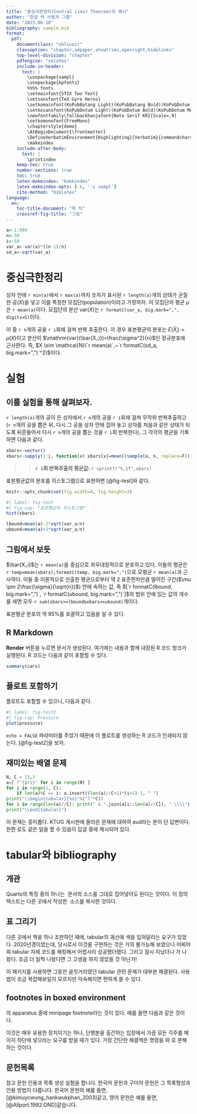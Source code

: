 ```yaml
---
title: "중심극한정리(Central Limit Theorem)의 예시"
author: "한글 텍 사용자 그룹"
date: "2023-08-10"
bibliography: sample.bib
format: 
  pdf:
    documentclass: "oblivoir"
    classoption: "chapter,a4paper,showtrims,openright,hidelinks"
    top-level-division: "chapter"
    pdfengine: "xelatex"
    include-in-header: 
      text: |
        \usepackage{sampl}
        \usepackage{kpfonts}        
        %%%% fonts
        \setmainfont{STIX Two Text}
        \setsansfont{TeX Gyre Heros}
        \setkomainfont(KoPubBatang Light)(KoPubBatang Bold)(KoPubDotum Light)[Scale=MatchUppercase]
        \setkosansfont(KoPubDotum Light)(KoPubDotum Bold)(KoPubDotum Medium)[Scale=MatchUppercase]
        \newfontfamily\fallbackhanjafont{Noto Serif KR}[Scale=.9]
        \setkomonofont{FreeMono}        
        \chapterstyle{demo}
        \AtBeginDocument{\frontmatter}
        \DefineVerbatimEnvironment{Highlighting}{Verbatim}{commandchars=\\\{\},baselinestretch=1.1}
        \makeindex
    include-after-body: 
      text: |
        \printindex
    keep-tex: true
    number-sections: true
    toc: true
    latex-makeindex: "komkindex"
    latex-makeindex-opts: [-k, '-s sampl']
    cite-method: "biblatex"
language:
  en:
    toc-title-document: "목 차"
    crossref-fig-title: "그림"
---
```


```r
a<-1:999
n<-30
i<-50
var_a<-var(a)*((n-1)/n)
sd_a<-sqrt(var_a)
```

```{=tex}
\mainmatter
\pagestyle{demo}
```
# 중심극한정리

상자 안에 `r min(a)`에서 `r max(a)`까지 숫자가 표시된 `r length(a)`개의 상태가 균질한 공($X$)을 넣고 이를 특정한 모집단(population)이라고 가정하자.\index{모집단}\index{상자} 이 모집단의 평균 $\mu$은 `r mean(a)`이다.\index{평균} 모집단의 분산 $\mathrm{var}(X)$는 `r formatC(var_a, big.mark=",", digits=5)`이다.\index{분산}

이 중 `r n`개의 공을 `r i`회에 걸쳐 반복 추출한다.\index{반복 추출} 이 경우 표본평균의 분포는 $E(\bar{X}_i)=\mu(X)$이고 분산이 $\mathrm{var}(\bar{X_i})=\frac{\sigma^2}{n}$인 정규분포에 근사한다. 즉, $X \sim \mathcal{N}(`r mean(a)`,~`r formatC(sd_a, big.mark=",")`^2)$이다.\index{근사}

# 실험

## 이를 실험을 통해 살펴보자.

`r length(a)`개의 공이 든 상자에서 `r n`개의 공을 `r i`회에 걸쳐 무작위 반복추출하고(`r n`개의 공을 뽑은 뒤, 다시 그 공을 상자 안에 집어 놓고 상자를 처음과 같은 상태가 되도록 뒤흔들어서 다시 `r n`개의 공을 뽑는 것을 `r i`회 반복한다), 그 각각의 평균을 기록하면 다음과 같다.\index{실험}\index{반복}

```r
xbars<-vector()
xbars<-sapply(1:i, function(x) xbars[x]=mean((sample(a, n, replace=F))))
```

> > **`r i`회 반복추출의 평균값:** `r sprintf("%.1f",xbars)`

표본평균값의 분포를 히스토그램으로 표현하면 [@fig-test]와 같다.\sidepar{\sffamily\small여기서 자동조사가 잘 구현되는지 확인하라. 소스는 ``와 같다''로 되어 있으나 ``과 같다''라고 인쇄되어야 한다.}\index{히스토그램}

```r
knitr::opts_chunk$set(fig.width=4, fig.height=3) 
```

```r
#| label: fig-test
#| fig-cap: "표본평균의 히스토그램"
hist(xbars)
```

```r
lbound=mean(a)-2*sqrt(var_a/n)
ubound=mean(a)+2*sqrt(var_a/n)
```

## 그림에서 보듯

$\bar{X_i}$는 `r mean(a)`을 중심으로 좌우대칭적으로 분포하고 있다. \sidepar{이 텍스트는 사이드노트를 시험하기 위한 것이다.}\index{자동조사} 이들의 평균은 `r temp=mean(xbars);formatC(temp, big.mark=",")`으로 모평균 `r mean(a)`과 근사하다.\index{근사}\index{좌우대칭} 이들 중 이론적으로 산출한 평균으로부터 약 2 표준편차만큼 떨어진 구간($\mu \pm 2\frac{\sigma}{\sqrt{n}}$) 안에 속하는 값, 즉 $[`r formatC(lbound, big.mark=",")`, `r formatC(ubound, big.mark=",")`]$의 범위 안에 있는 값의 개수를 세면 모두 `r sum(xbars>=lbound&xbars<=ubound)`개이다.\index{표준편차}

표본평균 분포의 약 95%를 포괄하고 있음을 알 수 있다.\index{분포}\index{표본평균}

## R Markdown

**Render** 버튼을 누르면 문서가 생성된다. 여기에는 내용과 함께 내장된 R 코드 청크가 실행된다. R 코드는 다음과 같이 포함할 수 있다.\index{문서 생성}\index{코드}

```r
summary(cars)
```

## 플로트 포함하기

플로트도 포함할 수 있으니, 다음과 같다.\index{플로트}

```r
#| label: fig-test2
#| fig-cap: Pressure
plot(pressure)
```

`echo = FALSE` 파라미터를 주었기 때문에 이 플로트를 생성하는 R 코드가 인쇄되지 않는다. [@fig-test2]을 보자.\index{파라미터}\index{인쇄}

## 재미있는 배열 문제

```python
N, C = 13,3
a=[ f"{i+1}" for i in range(N) ]
for i in range(1, C):
    if len(a)%C == i: a.insert((len(a)//C+1)*(i+1)-1, " ")
print("\\begin{tabular}{%s}"%("l"*C))
for i in range(len(a)//C): print(" & ".join(a[i::len(a)//C]), " \\\\")
print("\\end{tabular}")
```

이 문제는 흥미롭다. KTUG 게시판에 올라온 문제에 대하여 aud라는 분이 단 답변이다. 한편 \textsc{Expl3}로도 같은 일을 할 수 있음이 답글 중에 제시되어 있다.\index{케이턱@KTUG}

# tabular와 bibliography

## 개관

Quarto의 특징 중의 하나는 \LaTeX 문서의 소스를 그대로 집어넣어도 된다는 것이다. 이 장의 텍스트는 다른 곳에서 작성한 \TeX 소스를 복사한 것이다. \index{Quarto}\index{LaTeX@\LaTeX}

## 표 그리기

다른 곳에서 책을 하나 조판하던 때에, tabular의 괘선에 색을 입혀달라는 요구가 있었다.\index{tabular} 2020년경이었는데, 당시로서 이것을 구현하는 것은 거의 불가능해 보였으나 어찌어찌 tabular 자체 코드를 해킹해서 어렵사리 성공했더랬다. 그리고 잠시 지났더니 \pkg{tabularray}가 나왔다. 조금 더 일찍 나왔다면 그 고생을 하지 않았을 것 아닌가!\index{tabularray}

```{=tex}
\begin{margintable}
\centering
\caption{색깔 있는 괘선}
\begin{tblr}{
    colspec = {ccc},
    hlines = {blue},
    vlines = {red}
}
a & b & c \\
1 & 2 & 3
\end{tblr}
\end{margintable}
```
```{=tex}
\begin{code}
\begin{tblr}{
    colspec = {ccc},
    hlines = {blue},
    vlines = {red}
}
a & b & c \\
1 & 2 & 3
\end{tblr}
\end{code}
```
이 패키지를 사용하면 그동안 골칫거리였던 tabular 관련 문제가 대부분 해결된다. 사용법이 조금 복잡해보일지 모르지만 익숙해지면 편하게 쓸 수 있다.

## footnotes in boxed environment

\LaTeX 의 apparatus 중에 minipage footnote라는 것이 있다. 예를 들면 다음과 같은 것이다.

\bigskip

```{=tex}
\begin{minipage}{.5\textwidth}
미니페이지 안에서는 각주\footnote{미니페이지 안의 각주}가
조금 다른 모양으로 붙는다.
\end{minipage}
```
\medskip

이것은 매우 유용한 장치이기는 하나, 단행본을 출간하는 입장에서 가끔 모든 각주를 페이지 하단에 넣으라는 요구를 받을 때가 있다. 가장 간단한 해결책은 \cs{footnote} 명령을 \cs{footnotemark}와 \cs{footnotetext}로 분해하는 것이다.

## 문헌목록

참고 문헌 인용과 목록 생성 실험을 합니다.\index{참고 문헌}\index{인용}\index{citation} 한국어 문헌과 구미어 문헌은 그 목록형성과 인용 방법이 다릅니다. 한국어 문헌의 예를 들면, [@kimuycwung_hankwukphan_2003]\과 같고, 영어 문헌은 예를 들면, [@Allport:1992:OND]\과 같습니다. \index{타당도}\index{신뢰도}\index{한국어 문헌}\index{korean}

\backmatter
